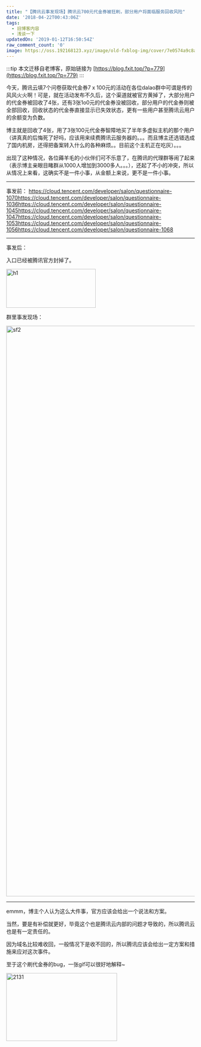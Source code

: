 ```yaml
---
title: "【腾讯云事发现场】腾讯云700元代金券被狂刷，部分用户将面临服务回收风险"
date: '2018-04-22T00:43:06Z'
tags:
  - 旧博客内容
  - 浅谈一下
updatedOn: '2019-01-12T16:50:54Z'
raw_comment_count: '0'
image: https://oss.192168123.xyz/image/old-fxblog-img/cover/7e0574a9c8ad6374e4d85ddb2a11916d.jpg
---
```


:::tip
本文迁移自老博客，原始链接为 [https://blog.fxit.top/?p=779](https://blog.fxit.top/?p=779)
:::

今天，腾讯云填7个问卷获取代金券7 x 100元的活动在各位dalao群中可谓是传的风风火火啊！可是，就在活动发布不久后，这个渠道就被官方黄掉了，大部分用户的代金券被回收了4张，还有3张1o0元的代金券没被回收，部分用户的代金券则被全部回收，回收状态的代金券直接显示已失效状态，更有一些用户甚至腾讯云用户的余额变为负数。

博主就是回收了4张，用了3张100元代金券智障地买了半年多虚拟主机的那个用户（讲真真的后悔死了好吗，应该用来续费腾讯云服务器的。。。而且博主还选错选成了国内机房，还得把备案转入什么的各种麻烦。。目前这个主机正在吃灰）。。。

出现了这种情况，各位薅羊毛的小伙伴们可不乐意了，在腾讯的代理群等闹了起来（表示博主亲眼目睹群从1000人增加到3000多人。。。），还起了不小的冲突，所以从情况上来看，这确实不是一件小事，从金额上来说，更不是一件小事。

<hr />

事发前：
https://cloud.tencent.com/developer/salon/questionnaire-1070https://cloud.tencent.com/developer/salon/questionnaire-1036https://cloud.tencent.com/developer/salon/questionnaire-1045https://cloud.tencent.com/developer/salon/questionnaire-1047https://cloud.tencent.com/developer/salon/questionnaire-1053https://cloud.tencent.com/developer/salon/questionnaire-1056https://cloud.tencent.com/developer/salon/questionnaire-1068
&nbsp;

<hr />

事发后：

入口已经被腾讯官方封掉了。

<img  src="https://oss.192168123.xyz/image/old-fxblog-img/333253236fb54a5d2eb2e5909c24e591.png" alt="h1" width="239" height="104" />

群里事发现场：

<img  src="https://oss.192168123.xyz/image/old-fxblog-img/00defe06a164e31e93fa3c90ee6f29c4.jpg" alt="sf2" width="1080" height="1527" />

<hr />

emmm，博主个人认为这么大件事，官方应该会给出一个说法和方案。

当然，要是有补偿就更好，毕竟这个也是腾讯云内部的问题才导致的，所以腾讯云也是有一定责任的。

因为域名比较难收回，一般情况下是收不回的，所以腾讯应该会给出一定方案和措施来应对这次事件。

至于这个刷代金券的bug，一张gif可以很好地解释~

<img  src="https://oss.192168123.xyz/image/old-fxblog-img/2410ea48c496eb45d0acfdd668e87f45.gif" alt="2131" width="296" height="182" />
